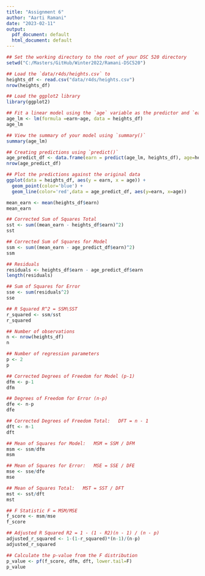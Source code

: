 ---
title: "Assignment 6"
author: "Aarti Ramani"
date: "2023-02-11"
output:
  pdf_document: default
  html_document: default 
---

```{r}

## Set the working directory to the root of your DSC 520 directory
setwd("C:/Masters/GitHub/Winter2022/Ramani-DSC520")

## Load the `data/r4ds/heights.csv` to
heights_df <- read.csv("data/r4ds/heights.csv")
nrow(heights_df)

## Load the ggplot2 library
library(ggplot2)

## Fit a linear model using the `age` variable as the predictor and `earn` as the outcome
age_lm <- lm(formula =earn~age, data = heights_df)
age_lm

## View the summary of your model using `summary()`
summary(age_lm)

## Creating predictions using `predict()`
age_predict_df <- data.frame(earn = predict(age_lm, heights_df), age=heights_df$age)
nrow(age_predict_df) 

## Plot the predictions against the original data
ggplot(data = heights_df, aes(y = earn, x = age)) +
  geom_point(color='blue') +
  geom_line(color='red',data = age_predict_df, aes(y=earn, x=age))

mean_earn <- mean(heights_df$earn)
mean_earn

## Corrected Sum of Squares Total
sst <- sum((mean_earn - heights_df$earn)^2)
sst

## Corrected Sum of Squares for Model
ssm <- sum((mean_earn - age_predict_df$earn)^2)
ssm

## Residuals
residuals <- heights_df$earn - age_predict_df$earn
length(residuals)

## Sum of Squares for Error
sse <- sum(residuals^2)
sse

## R Squared R^2 = SSM\SST
r_squared <- ssm/sst
r_squared

## Number of observations
n <- nrow(heights_df)
n

## Number of regression parameters
p <- 2
p

## Corrected Degrees of Freedom for Model (p-1)
dfm <- p-1
dfm

## Degrees of Freedom for Error (n-p)
dfe <- n-p
dfe

## Corrected Degrees of Freedom Total:   DFT = n - 1
dft <- n-1
dft

## Mean of Squares for Model:   MSM = SSM / DFM
msm <- ssm/dfm
msm

## Mean of Squares for Error:   MSE = SSE / DFE
mse <- sse/dfe
mse

## Mean of Squares Total:   MST = SST / DFT
mst <- sst/dft
mst

## F Statistic F = MSM/MSE
f_score <- msm/mse
f_score

## Adjusted R Squared R2 = 1 - (1 - R2)(n - 1) / (n - p)
adjusted_r_squared <- 1-(1-r_squared)*(n-1)/(n-p)
adjusted_r_squared

## Calculate the p-value from the F distribution
p_value <- pf(f_score, dfm, dft, lower.tail=F)
p_value
```
